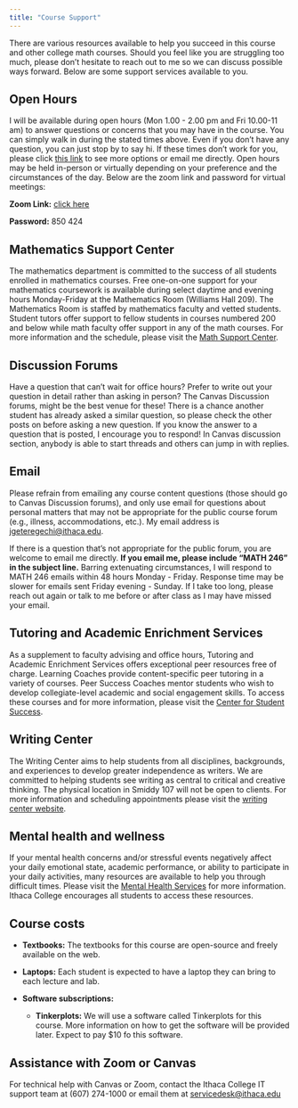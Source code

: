 ```yaml
---
title: "Course Support"
---
```


There are various resources available to help you succeed in this course and other college math courses. Should you feel like you are struggling too much, please don’t hesitate to reach out to me so we can discuss possible ways forward. Below are some support services available to you.

## Open Hours

<!--This is how you do an internal linking: You can find a list of everyone's office hours [here](/course-team.html).-->

I will be available during open hours (Mon 1.00 - 2.00 pm and Fri 10.00-11 am) to answer questions or concerns that you may have in the course. You can simply walk in during the stated times above. Even if you don't have any question, you can just stop by to say hi. If these times don't work for you, please click [this link](https://calendly.com/jmochogi/20min?month=2024-08) to see more options or email me directly. Open hours may be held in-person or virtually depending on your preference and the circumstances of the day. Below are the zoom link and password for virtual meetings:

**Zoom Link:** [click here](https://ithaca.zoom.us/j/3364817575?pwd=WlA1S3hJWWZNTTFoWUVaZlA1clhtdz09)

**Password:** 850 424

## Mathematics Support Center

The mathematics department is committed to the success of all students enrolled in mathematics courses. Free one-on-one support for your mathematics coursework is available during select daytime and evening hours Monday-Friday at the Mathematics Room (Williams Hall 209). The Mathematics Room is staffed by mathematics faculty and vetted students. Student tutors offer support to fellow students in courses numbered 200 and below while math faculty offer support in any of the math courses. For more information and the schedule, please visit the [Math Support Center](https://www.ithaca.edu/academics/school-humanities-and-sciences/mathematics/courses-placement-resources/mathematics-support-center).

## Discussion Forums

Have a question that can’t wait for office hours? Prefer to write out your question in detail rather than asking in person? The Canvas Discussion forums, might be the best venue for these! There is a chance another student has already asked a similar question, so please check the other posts on before asking a new question. If you know the answer to a question that is posted, I encourage you to respond! In Canvas discussion section, anybody is able to start threads and others can jump in with replies.

## Email

Please refrain from emailing any course content questions (those should go to Canvas Discussion forums), and only use email for questions about personal matters that may not be appropriate for the public course forum (e.g., illness, accommodations, etc.). My email address is [jgeteregechi\@ithaca.edu](mailto:jgeteregechi@ithaca.edu).

If there is a question that's not appropriate for the public forum, you are welcome to email me directly. **If you email me, please include "MATH 246" in the subject line.** Barring extenuating circumstances, I will respond to MATH 246 emails within 48 hours Monday - Friday. Response time may be slower for emails sent Friday evening - Sunday. If I take too long, please reach out again or talk to me before or after class as I may have missed your email.

## Tutoring and Academic Enrichment Services

As a supplement to faculty advising and office hours, Tutoring and Academic Enrichment Services offers exceptional peer resources free of charge. Learning Coaches provide content-specific peer tutoring in a variety of courses. Peer Success Coaches mentor students who wish to develop collegiate-level academic and social engagement skills. To access these courses and for more information, please visit the [Center for Student Success](https://www.ithaca.edu/tutoring-services).

## Writing Center

The Writing Center aims to help students from all disciplines, backgrounds, and experiences to develop greater independence as writers. We are committed to helping students see writing as central to critical and creative thinking. The physical location in Smiddy 107 will not be open to clients. For more information and scheduling appointments please visit the [writing center website](https://ithaca.mywconline.com).

## Mental health and wellness

If your mental health concerns and/or stressful events negatively affect your daily emotional state, academic performance, or ability to participate in your daily activities, many resources are available to help you through difficult times. Please visit the [Mental Health Services](https://www.ithaca.edu/student-health-services/health-services/mental-health-services) for more information. Ithaca College encourages all students to access these resources.

## Course costs

-   **Textbooks:** The textbooks for this course are open-source and freely available on the web.

-   **Laptops:** Each student is expected to have a laptop they can bring to each lecture and lab.

-   **Software subscriptions:**

    -   **Tinkerplots:** We will use a software called Tinkerplots for this course. More information on how to get the software will be provided later. Expect to pay \$10 fo this software.

## **Assistance with Zoom or Canvas**

For technical help with Canvas or Zoom, contact the Ithaca College IT support team at (607) 274-1000 or email them at [servicedesk\@ithaca.edu](mailto:servicedesk@ithaca.edu){.email}
